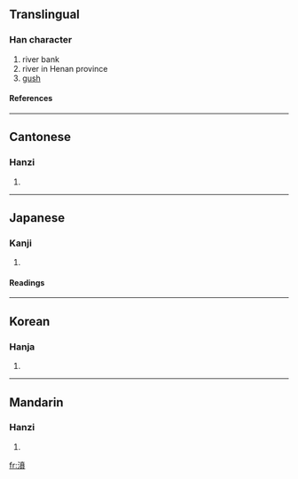 ==Translingual==
===Han character===
{{Han char|rn=85|rad=水|as=13|sn=16|four=3418<sub>6</sub>|canj=水十廿金 (EJTC)}}
# river bank
# river in Henan province
# [[gush]]
====References====
{{Han ref|kx=0654.250|dkj=18446|dj=1065.030|hdz=31735.020|uh=6FC6|ud=28614|bh=E5FD|bd=58877}}

----
==Cantonese==
===Hanzi===
{{yue-hanzi|jyut=|y=fan4}}
# {{defn|Cantonese}}

----
==Japanese==
===Kanji===
{{ja-kanji|grade=|rs=水13}}
# {{defn|Japanese}} 
====Readings====
{{ja-readings|on=[[ふん]] (fun), [[ほん]] (hon)|kun=[[わく]] (waku), [[ほとり]] (hotori)}}

----
==Korean==
===Hanja===
{{ko-hanja|hangeul=분|eumhun=|rv=bun|mr=pun|y=pun}}
# {{defn|Korean}}

----
==Mandarin==
===Hanzi===
{{cmn-hanzi|pin=[[fén]] ([[fen2]])|wg=fen<sup>2</sup>}}
# {{defn|Mandarin}}

[[fr:濆]]
